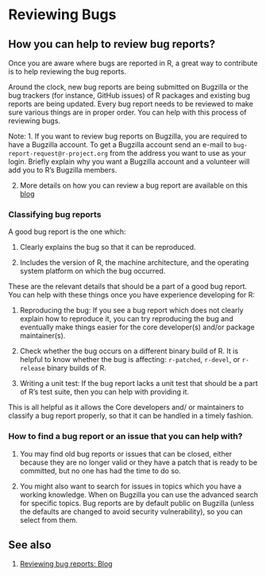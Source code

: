 # Reviewing Bugs

## How you can help to review bug reports?

Once you are aware where bugs are reported in $\textsf{R}$, a great way to contribute is to help reviewing the bug reports.

Around the clock, new bug reports are being submitted on Bugzilla or the bug trackers (for instance, GitHub issues) of $\textsf{R}$ packages and existing bug reports are being updated. Every bug report needs to be reviewed to make sure various things are in proper order. You can help with this process of reviewing bugs. 

Note: 
1. If you want to review bug reports on Bugzilla, you are required to have a Bugzilla account. To get a Bugzilla account send an e-mail to `bug-report-request@r-project.org` from the address you want to use as your login. Briefly explain why you want a Bugzilla account and a volunteer will add you to $\textsf{R}$'s Bugzilla members.

2. More details on how you can review a bug report are available on this [blog](https://developer.r-project.org/Blog/public/2019/10/09/r-can-use-your-help-reviewing-bug-reports/)

### Classifying bug reports

A good bug report is the one which:

1. Clearly explains the bug so that it can be reproduced.

2. Includes the version of $\textsf{R}$, the machine architecture, and the operating system platform on which the bug occurred.

These are the relevant details that should be a part of a good bug report. You can help with these things once you have experience developing for $\textsf{R}$:

1. Reproducing the bug: If you see a bug report which does not clearly explain how to reproduce it, you can try reproducing the bug and eventually make things easier for the core developer(s) and/or package maintainer(s).

2. Check whether the bug occurs on a different binary build of $\textsf{R}$. It is helpful to know whether the bug is affecting: `r-patched`, `r-devel`, or `r-release` binary builds of $\textsf{R}$.

3. Writing a unit test: If the bug report lacks a unit test that should be a part of $\textsf{R}$'s test suite, then you can help with providing it.

This is all helpful as it allows the Core developers and/ or maintainers to classify a bug report properly, so that it can be handled in a timely fashion.

### How to find a bug report or an issue that you can help with?

1. You may find old bug reports or issues that can be closed, either because they are no longer valid or they have a patch that is ready to be committed, but no one has had the time to do so.

2. You might also want to search for issues in topics which you have a working knowledge. When on Bugzilla you can use the advanced search for specific topics. Bug reports are by default public on Bugzilla (unless the defaults are changed to avoid security vulnerability), so you can select from them.

## See also

1. [Reviewing bug reports: Blog](https://developer.r-project.org/Blog/public/2019/10/09/r-can-use-your-help-reviewing-bug-reports/)
